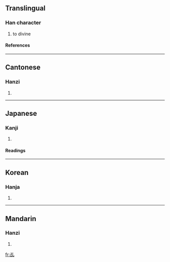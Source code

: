 {{see|稽}}<!-- may be replaced by zh-forms -->

==Translingual==
===Han character===
{{Han char|rad=乙|as=05|sn=6|four=2261<sub>0</sub>|canj=X卜口山 (XYRU), 卜口山 (YRU)}}
# to divine
====References====
{{Han ref|kx=0084.120|dkj=00182|dj=0171.110|hdz=10053.050|uh=4E69|ud=20073|bh=A5E4|bd=42468}}
----
==Cantonese==
===Hanzi===
{{yue-hanzi|jyut=|y=gei1}}
# {{defn|Cantonese}}
----
==Japanese==
===Kanji===
{{ja-kanji|grade=|rs=乙05}}
# {{defn|Japanese}}
====Readings====
{{ja-readings|on=[[けい]] (kei)|kun=[[うらなう]] (uranau)}}
----
==Korean==
===Hanja===
{{ko-hanja|hangeul=계|rv=gye|mr=kye}}
# {{defn|Korean}}
----
==Mandarin==
===Hanzi===
{{cmn-hanzi|pin=[[jī]] (ji1)|wg=chi<sup>1</sup>}}
# {{defn|Mandarin}}

[[fr:乩]]